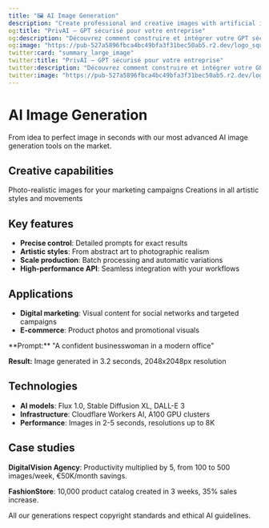 ```yaml
---
title: "🖼️ AI Image Generation"
description: "Create professional and creative images with artificial intelligence"
og:title: "PrivAI – GPT sécurisé pour votre entreprise"
og:description: "Découvrez comment construire et intégrer votre GPT sécurisé avec PrivAI."
og:image: "https://pub-527a5896fbca4bc49bfa3f31bec50ab5.r2.dev/logo_square.png"
twitter:card: "summary_large_image"
twitter:title: "PrivAI – GPT sécurisé pour votre entreprise"
twitter:description: "Découvrez comment construire et intégrer votre GPT sécurisé avec PrivAI."
twitter:image: "https://pub-527a5896fbca4bc49bfa3f31bec50ab5.r2.dev/logo_square.png"
---
```


# AI Image Generation

From idea to perfect image in seconds with our most advanced AI image generation tools on the market.

## Creative capabilities

<CardGroup cols={2}>
  <Card title="Photorealistic photography" icon="camera">
    Photo-realistic images for your marketing campaigns
  </Card>
  <Card title="Artistic illustrations" icon="paint-brush">
    Creations in all artistic styles and movements
  </Card>
</CardGroup>

## Key features

- **Precise control**: Detailed prompts for exact results
- **Artistic styles**: From abstract art to photographic realism
- **Scale production**: Batch processing and automatic variations
- **High-performance API**: Seamless integration with your workflows

## Applications

- **Digital marketing**: Visual content for social networks and targeted campaigns
- **E-commerce**: Product photos and promotional visuals

<Expandable title="Generation example">
  **Prompt:** "A confident businesswoman in a modern office"

  **Result:** Image generated in 3.2 seconds, 2048x2048px resolution
</Expandable>

## Technologies

- **AI models**: Flux 1.0, Stable Diffusion XL, DALL-E 3
- **Infrastructure**: Cloudflare Workers AI, A100 GPU clusters
- **Performance**: Images in 2-5 seconds, resolutions up to 8K

## Case studies

**DigitalVision Agency**: Productivity multiplied by 5, from 100 to 500 images/week, €50K/month savings.

**FashionStore**: 10,000 product catalog created in 3 weeks, 35% sales increase.

<Note>
  All our generations respect copyright standards and ethical AI guidelines.
</Note>
